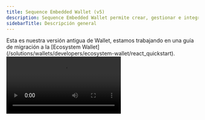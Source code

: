 ```yaml
---
title: Sequence Embedded Wallet (v5)
description: Sequence Embedded Wallet permite crear, gestionar e integrar fácilmente wallets compatibles con EVM en juegos o experiencias utilizando SDKs como Web, Unity y Unreal.
sidebarTitle: Descripción general
---
```


<Warning>
  Esta es nuestra versión antigua de Wallet, estamos trabajando en una guía de migración a la [Ecosystem Wallet](/solutions/wallets/developers/ecosystem-wallet/react_quickstart).
</Warning>

<Frame>
  <video controls className="w-full aspect-video" src="https://pub-f048362b915448c9b012a2e03c189024.r2.dev/EmbeddedWalletsVideo.mp4" />
</Frame>

Sequence Embedded Wallet es una solución de wallet no custodial que permite a los usuarios autenticarse con proveedores sociales, correo electrónico o como invitado. Está disponible a través de nuestros distintos SDKs como [Web](/sdk/headless-wallet/quickstart), [Unity](/sdk/unity/overview) y [Unreal](/sdk/unreal/overview).

Estas wallets headless pueden crearse bajo demanda para cada usuario y le permiten integrar una aplicación con una blockchain compatible con Ethereum, utilizando construcciones familiares como APIs RPC. Además, no hay modales emergentes necesarios, confirmaciones visibles para el usuario ni otras distracciones, por lo que puede ofrecer una experiencia de juego realmente nativa y fluida.

Sequence Embedded Wallet ofrece wallets realmente no custodiadas y el sistema garantiza que cada wallet creada solo puede ser accedida con el consentimiento del propietario de la wallet. Esto es posible gracias al uso de [AWS Nitro Enclaves](https://aws.amazon.com/ec2/nitro/nitro-enclaves/) para manejar datos sensibles en un entorno seguro al que nadie puede acceder, ni siquiera Sequence.

Estas también pueden compartirse entre experiencias, si así lo desea, para que sus usuarios tengan una dirección de wallet consistente en sus juegos y plataformas, sin importar qué inicio de sesión con redes sociales estén usando.

## Probar una demo

<Note>
  Pruebe el onboarding sin fricciones de Sequence Embedded Wallet [aquí](https://waas-demo.sequence.xyz/)
</Note>

Cuando esté listo para comenzar la implementación, siga la [guía de inicio rápido](/sdk/headless-wallet/quickstart) o instale el SDK desde su gestor de paquetes favorito:

<CodeGroup>
  ```bash pnpm
  pnpm install @0xsequence/waas
  ```

  ```bash npm
  npm install @0xsequence/waas
  ```

  ```bash yarn
  yarn add @0xsequence/waas
  ```
</CodeGroup>